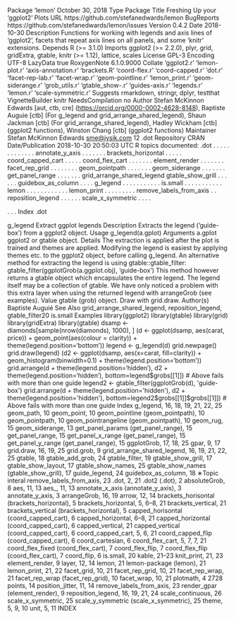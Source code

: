 Package ‘lemon’
October 30, 2018
Type Package
Title Freshing Up your 'ggplot2' Plots
URL https://github.com/stefanedwards/lemon
BugReports https://github.com/stefanedwards/lemon/issues
Version 0.4.2
Date 2018-10-30
Description Functions for working with legends and axis lines of 'ggplot2',
facets that repeat axis lines on all panels, and some 'knitr' extensions.
Depends R (>= 3.1.0)
Imports ggplot2 (>= 2.2.0), plyr, grid, gridExtra, gtable, knitr (>=
1.12), lattice, scales
License GPL-3
Encoding UTF-8
LazyData true
RoxygenNote 6.1.0.9000
Collate 'ggplot2.r' 'lemon-plot.r' 'axis-annotation.r' 'brackets.R'
'coord-flex.r' 'coord-capped.r' 'dot.r' 'facet-rep-lab.r'
'facet-wrap.r' 'geom-pointline.r' 'lemon_print.r'
'geom-siderange.r' 'grob_utils.r' 'gtable_show-.r'
'guides-axis.r' 'legends.r' 'lemon.r' 'scale-symmetric.r'
Suggests rmarkdown, stringr, dplyr, testthat
VignetteBuilder knitr
NeedsCompilation no
Author Stefan McKinnon Edwards [aut, ctb, cre]
(<https://orcid.org/0000-0002-4628-8148>),
Baptiste Auguie [ctb] (For g_legend and grid_arrange_shared_legend),
Shaun Jackman [ctb] (For grid_arrange_shared_legend),
Hadley Wickham [ctb] (ggplot2 functions),
Winston Chang [ctb] (ggplot2 functions)
Maintainer Stefan McKinnon Edwards <sme@iysik.com>
12
.dot
Repository CRAN
Date/Publication 2018-10-30 20:50:03 UTC
R topics documented:
.dot . . . . . . . . . . . . .
annotate_y_axis . . . . . . .
brackets_horizontal . . . . .
coord_capped_cart . . . . .
coord_flex_cart . . . . . . .
element_render . . . . . . .
facet_rep_grid . . . . . . . .
geom_pointpath . . . . . . .
geom_siderange . . . . . . .
get_panel_range . . . . . . .
grid_arrange_shared_legend
gtable_show_grill . . . . . .
guidebox_as_column . . . .
g_legend . . . . . . . . . . .
is.small . . . . . . . . . . .
lemon . . . . . . . . . . . .
lemon_print . . . . . . . . .
remove_labels_from_axis . .
reposition_legend . . . . . .
scale_x_symmetric . . . . 































.
.
.
Index
.dot



g_legend
Extract ggplot legends
Description
Extracts the legend (’guide-box’) from a ggplot2 object.
Usage
g_legend(a.gplot)
Arguments
a.gplot
ggplot2 or gtable object.
Details
The extraction is applied after the plot is trained and themes are applied. Modifying the legend is
easiest by applying themes etc. to the ggplot2 object, before calling g_legend.
An alternative method for extracting the legend is using gtable::gtable_filter:
gtable_filter(ggplotGrob(a.ggplot.obj), 'guide-box')
This method however returns a gtable object which encapsulates the entire legend. The legend
itself may be a collection of gtable. We have only noticed a problem with this extra layer when
using the returned legend with arrangeGrob (see examples).
Value
gtable (grob) object. Draw with grid.draw.
Author(s)
Baptiste Auguié
See Also
grid_arrange_shared_legend, reposition_legend, gtable_filter20
is.small
Examples
library(ggplot2)
library(gtable)
library(grid)
library(gridExtra)
library(gtable)
dsamp <- diamonds[sample(nrow(diamonds), 1000), ]
(d <- ggplot(dsamp, aes(carat, price)) +
geom_point(aes(colour = clarity)) +
theme(legend.position='bottom'))
legend <- g_legend(d)
grid.newpage()
grid.draw(legend)
(d2 <- ggplot(dsamp, aes(x=carat, fill=clarity)) +
geom_histogram(binwidth=0.1) +
theme(legend.position='bottom'))
grid.arrange(d + theme(legend.position='hidden'),
d2 + theme(legend.position='hidden'),
bottom=legend$grobs[[1]])
# Above fails with more than one guide
legend2 <- gtable_filter(ggplotGrob(d), 'guide-box')
grid.arrange(d + theme(legend.position='hidden'),
d2 + theme(legend.position='hidden'),
bottom=legend2$grobs[[1]]$grobs[[1]])
# Above fails with more than one guide
Index
g_legend, 16, 18, 19, 21, 22, 25
geom_path, 10
geom_point, 10
geom_pointline (geom_pointpath), 10
geom_pointpath, 10
geom_pointrangeline (geom_pointpath), 10
geom_rug, 15
geom_siderange, 13
get_panel_params (get_panel_range), 15
get_panel_range, 15
get_panel_x_range (get_panel_range), 15
get_panel_y_range (get_panel_range), 15
ggplotGrob, 17, 18, 25
gpar, 9, 17
grid.draw, 16, 19, 25
grid.grob, 9
grid_arrange_shared_legend, 16, 19, 21,
22, 25
gtable, 18
gtable_add_grob, 24
gtable_filter, 19
gtable_show_grill, 17
gtable_show_layout, 17
gtable_show_names, 25
gtable_show_names (gtable_show_grill),
17
guide_legend, 24
guidebox_as_column, 18
∗Topic interal
remove_labels_from_axis, 23
.dot, 2, 21
.dot2 (.dot), 2
absoluteGrob, 8
aes, 11, 13
aes_, 11, 13
annotate_x_axis (annotate_y_axis), 3
annotate_y_axis, 3
arrangeGrob, 16, 19
arrow, 12, 14
brackets_horisontal
(brackets_horizontal), 5
brackets_horizontal, 5, 6–8, 21
brackets_vertical, 21
brackets_vertical
(brackets_horizontal), 5
capped_horisontal (coord_capped_cart), 6
capped_horizontal, 6–8, 21
capped_horizontal (coord_capped_cart), 6
capped_vertical, 21
capped_vertical (coord_capped_cart), 6
coord_capped_cart, 5, 6, 21
coord_capped_flip (coord_capped_cart), 6
coord_cartesian, 6
coord_flex_cart, 5, 7, 7, 21
coord_flex_fixed (coord_flex_cart), 7
coord_flex_flip, 7
coord_flex_flip (coord_flex_cart), 7
coord_flip, 6
is.small, 20
kable, 21–23
knit_print, 21, 23
element_render, 9
layer, 12, 14
lemon, 21
lemon-package (lemon), 21
lemon_print, 21, 22
facet_grid, 10, 21
facet_rep_grid, 10, 21
facet_rep_wrap, 21
facet_rep_wrap (facet_rep_grid), 10
facet_wrap, 10, 21
plotmath, 4
2728
points, 14
position_jitter, 11, 14
remove_labels_from_axis, 23
render_gpar (element_render), 9
reposition_legend, 16, 19, 21, 24
scale_continuous, 26
scale_x_symmetric, 25
scale_y_symmetric (scale_x_symmetric),
25
theme, 5, 9, 10
unit, 5, 11
INDEX
